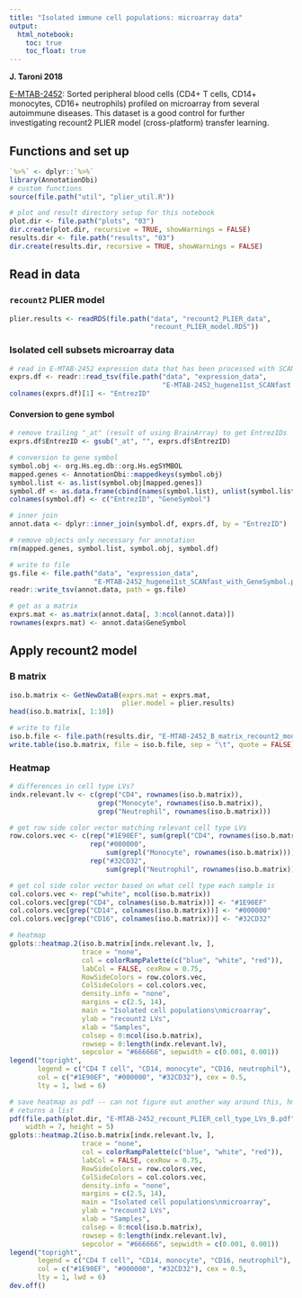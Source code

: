 ```yaml
---
title: "Isolated immune cell populations: microarray data"
output:   
  html_notebook: 
    toc: true
    toc_float: true
---
```


**J. Taroni 2018**

[E-MTAB-2452](https://www.ebi.ac.uk/arrayexpress/experiments/E-MTAB-2452/): 
Sorted peripheral blood cells (CD4+ T cells, CD14+ monocytes, CD16+ neutrophils)
profiled on microarray from several autoimmune diseases.
This dataset is a good control for further investigating recount2 PLIER model 
(cross-platform) transfer learning.

## Functions and set up

```r
`%>%` <- dplyr::`%>%`
library(AnnotationDbi)
# custom functions
source(file.path("util", "plier_util.R"))
```

```r
# plot and result directory setup for this notebook
plot.dir <- file.path("plots", "03")
dir.create(plot.dir, recursive = TRUE, showWarnings = FALSE)
results.dir <- file.path("results", "03")
dir.create(results.dir, recursive = TRUE, showWarnings = FALSE)
```

## Read in data

### `recount2` PLIER model

```r
plier.results <- readRDS(file.path("data", "recount2_PLIER_data", 
                                   "recount_PLIER_model.RDS"))
```

### Isolated cell subsets microarray data
```r
# read in E-MTAB-2452 expression data that has been processed with SCANfast
exprs.df <- readr::read_tsv(file.path("data", "expression_data",
                                      "E-MTAB-2452_hugene11st_SCANfast.pcl"))
colnames(exprs.df)[1] <- "EntrezID"
```

#### Conversion to gene symbol
```r
# remove trailing "_at" (result of using BrainArray) to get EntrezIDs
exprs.df$EntrezID <- gsub("_at", "", exprs.df$EntrezID)

# conversion to gene symbol
symbol.obj <- org.Hs.eg.db::org.Hs.egSYMBOL
mapped.genes <- AnnotationDbi::mappedkeys(symbol.obj)
symbol.list <- as.list(symbol.obj[mapped.genes])
symbol.df <- as.data.frame(cbind(names(symbol.list), unlist(symbol.list)))
colnames(symbol.df) <- c("EntrezID", "GeneSymbol")

# inner join
annot.data <- dplyr::inner_join(symbol.df, exprs.df, by = "EntrezID")

# remove objects only necessary for annotation
rm(mapped.genes, symbol.list, symbol.obj, symbol.df)

# write to file
gs.file <- file.path("data", "expression_data", 
                     "E-MTAB-2452_hugene11st_SCANfast_with_GeneSymbol.pcl")
readr::write_tsv(annot.data, path = gs.file)

# get as a matrix 
exprs.mat <- as.matrix(annot.data[, 3:ncol(annot.data)])
rownames(exprs.mat) <- annot.data$GeneSymbol
```

## Apply recount2 model

### B matrix
```r
iso.b.matrix <- GetNewDataB(exprs.mat = exprs.mat,
                            plier.model = plier.results)
head(iso.b.matrix[, 1:10])
```
```r
# write to file
iso.b.file <- file.path(results.dir, "E-MTAB-2452_B_matrix_recount2_model.txt")
write.table(iso.b.matrix, file = iso.b.file, sep = "\t", quote = FALSE)
```

### Heatmap

```r
# differences in cell type LVs?
indx.relevant.lv <- c(grep("CD4", rownames(iso.b.matrix)),
                      grep("Monocyte", rownames(iso.b.matrix)),
                      grep("Neutrophil", rownames(iso.b.matrix)))

# get row side color vector matching relevant cell type LVs
row.colors.vec <- c(rep("#1E90EF", sum(grepl("CD4", rownames(iso.b.matrix)))),
                    rep("#000000", 
                        sum(grepl("Monocyte", rownames(iso.b.matrix)))), 
                    rep("#32CD32",
                        sum(grepl("Neutrophil", rownames(iso.b.matrix)))))

# get col side color vector based on what cell type each sample is
col.colors.vec <- rep("white", ncol(iso.b.matrix))
col.colors.vec[grep("CD4", colnames(iso.b.matrix))] <- "#1E90EF"
col.colors.vec[grep("CD14", colnames(iso.b.matrix))] <- "#000000"
col.colors.vec[grep("CD16", colnames(iso.b.matrix))] <- "#32CD32"

# heatmap
gplots::heatmap.2(iso.b.matrix[indx.relevant.lv, ], 
                  trace = "none",
                  col = colorRampPalette(c("blue", "white", "red")),
                  labCol = FALSE, cexRow = 0.75,
                  RowSideColors = row.colors.vec,
                  ColSideColors = col.colors.vec,
                  density.info = "none",
                  margins = c(2.5, 14),
                  main = "Isolated cell populations\nmicroarray",
                  ylab = "recount2 LVs",
                  xlab = "Samples", 
                  colsep = 0:ncol(iso.b.matrix), 
                  rowsep = 0:length(indx.relevant.lv), 
                  sepcolor = "#666666", sepwidth = c(0.001, 0.001))
legend("topright", 
       legend = c("CD4 T cell", "CD14, monocyte", "CD16, neutrophil"),
       col = c("#1E90EF", "#000000", "#32CD32"), cex = 0.5,
       lty = 1, lwd = 6)
```
```r
# save heatmap as pdf -- can not figure out another way around this, hm just
# returns a list
pdf(file.path(plot.dir, "E-MTAB-2452_recount_PLIER_cell_type_LVs_B.pdf"),
    width = 7, height = 5)
gplots::heatmap.2(iso.b.matrix[indx.relevant.lv, ], 
                  trace = "none",
                  col = colorRampPalette(c("blue", "white", "red")),
                  labCol = FALSE, cexRow = 0.75,
                  RowSideColors = row.colors.vec,
                  ColSideColors = col.colors.vec,
                  density.info = "none",
                  margins = c(2.5, 14),
                  main = "Isolated cell populations\nmicroarray",
                  ylab = "recount2 LVs",
                  xlab = "Samples", 
                  colsep = 0:ncol(iso.b.matrix), 
                  rowsep = 0:length(indx.relevant.lv), 
                  sepcolor = "#666666", sepwidth = c(0.001, 0.001))
legend("topright", 
       legend = c("CD4 T cell", "CD14, monocyte", "CD16, neutrophil"),
       col = c("#1E90EF", "#000000", "#32CD32"), cex = 0.5,
       lty = 1, lwd = 6)
dev.off()
```

